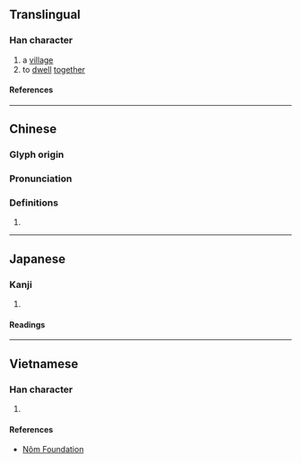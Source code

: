 {{character info/new}}
==Translingual==

===Han character===
{{Han char|rn=53|rad=广|as=04|sn=7|four=00217|canj=IPU|ids=⿸广屯}}

# a [[village]]
# to [[dwell]] [[together]]

====References====
{{Han ref|kx=0343.230|dkj=09241|dj=0653.100|hdz=20874.040|uh=5E89}}

----

==Chinese==
{{zh-forms}}

===Glyph origin===
{{Han etym}}

===Pronunciation===
{{zh-pron
|m=dùn,tún
|c=tyun4
|mc=y
|oc=y
|cat=
}}

===Definitions===
{{zh-hanzi}}

# {{rfdef|zh}}

----

==Japanese==

===Kanji===
{{ja-kanji|grade=|rs=广04}}

# {{rfdef|ja|sort=广04}}

====Readings====
{{ja-readings
|goon=どん
|kanon=とん
}}

----

==Vietnamese==

===Han character===
{{vi-readings|rs=广04|reading=đụn}}

# {{rfdef|vi|sort=广04}}

====References====
* [http://nomfoundation.org/common/nom_details.php?codepoint=5e89 Nôm Foundation]